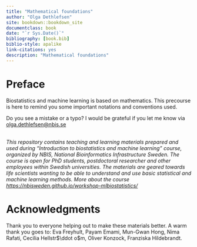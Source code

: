 ```yaml
---
title: "Mathematical foundations"
author: "Olga Dethlefsen"
site: bookdown::bookdown_site
documentclass: book
date: "`r Sys.Date()`"  
bibliography: [book.bib]
biblio-style: apalike
link-citations: yes
description: "Mathematical foundations"
---
```


# Preface {-}

Biostatistics and machine learning is based on mathematics. This precourse is here to remind you some important notations and conventions used. 

Do you see a mistake or a typo? I would be grateful if you let me know via [olga.dethlefsen@nbis.se](olga.dethlefsen@nbis.se)

<br/>
*This repository contains teaching and learning materials prepared and used during "Introduction to biostatistics and machine learning" course, organized by NBIS, National Bioinformatics Infrastructure Sweden. The course is open for PhD students, postdoctoral researcher and other employees within Swedish universities. The materials are geared towards life scientists wanting to be able to understand and use basic statistical and machine learning methods. More about the course [https://nbisweden.github.io/workshop-mlbiostatistics/](https://nbisweden.github.io/workshop-mlbiostatistics/)*


# Acknowledgments {-}
Thank you to everyone helping out to make these materials better. A warm thank you goes to: 
Eva Freyhult, Payam Emami, Mun-Gwan Hong, Nima Rafati, Cecilia Hellstr$\ddot o$m, Oliver Konzock, Franziska Hildebrandt.


